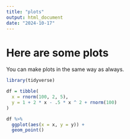 ```yaml
---
title: "plots"
output: html_document
date: "2024-10-17"
---
```


# Here are some plots 

You can make plots in the same way as always. 

```r
library(tidyverse)

df = tibble(
  x = rnorm(100, 2, 5),
  y = 1 + 2 * x - .5 * x ^ 2 + rnorm(100)
)

df %>%  
  ggplot(aes(x = x, y = y)) +
  geom_point()
```

